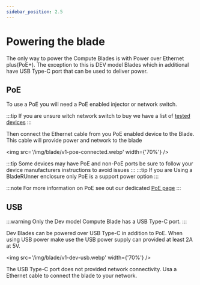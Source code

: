 ```yaml
---
sidebar_position: 2.5
---
```

# Powering the blade

The only way to power the Compute Blades is with Power over Ethernet plus(PoE+). The exception to this is DEV model Blades which in additional have USB Type-C port that can be used to deliver power.

## PoE

To use a PoE you will need a PoE enabled injector or network switch.

:::tip
If you are unsure witch network switch to buy we have a list of [tested devices](/blade/compatibility/switch)
:::

Then connect the Ethernet cable from you PoE enabled device to the Blade. This cable will provide power and network to the blade

<img src='/img/blade/v1-poe-connected.webp' width={'70%'} />

:::tip
Some devices may have PoE and non-PoE ports be sure to follow your device manufacturers instructions to avoid issues
:::
:::tip
If you are Using a BladeRUnner enclosure only PoE is a support power option
:::

:::note
For more information on PoE see out our dedicated [PoE page](/blade/guide/poe)
:::

## USB 
:::warning
Only the Dev model Compute Blade has a USB Type-C port.
:::

Dev Blades can be powered over USB Type-C in addition to PoE. When using USB power make use the USB power supply can provided at least 2A at 5V.

<img src='/img/blade/v1-dev-usb.webp' width={'70%'} />

The USB Type-C port does not provided network connectivity. Usa a Ethernet cable to connect the blade to your network.